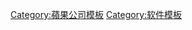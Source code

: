 {{navbox
| name      = Apple software
| title     = [[蘋果公司]]{{tsl|en|List of Macintosh software||软件}}
| state     = {{{state|autocollapse}}}
| listclass = hlist

| group1 = 作業系統
| list1  = 
*[[Darwin (操作系统)|Darwin]]
*[[iOS]]
**[[iOS版本历史|版本历史]]
**[[iPhone OS 1|1]]
**[[iPhone OS 2|2]]
**[[iPhone OS 3|3]]
**[[iOS 4|4]]
**[[iOS 5|5]]
**[[iOS 6|6]]
**[[iOS 7|7]]
**[[iOS 8|8]]
**[[iOS 9|9]]
**[[iOS 10|10]]
**[[iOS 11|11]]
**[[iOS 12|12]]
**[[iOS 13|13]]
**[[iOS 14|14]]
**[[iOS 15|15]]
**[[iOS 16|16]]
*[[IPadOS|iPadOS]]
**[[iPadOS版本歷史|版本歷史]]
**[[IPadOS 13|13]] 
**[[IPadOS 14|14]] 
**[[IPadOS 15|15]] 
**[[IPadOS 16|16]] 
*[[macOS]]
**[[Mac OS X公開測試版|公開測試版]]
**[[Mac OS X v10.0|Cheetah]]
**[[Mac OS X v10.1|Puma]]
**[[Mac OS X v10.2|Jaguar]]
**[[Mac OS X Panther|Panther]]
**[[Mac OS X Tiger|Tiger]]
**[[Mac OS X Leopard|Leopard]]
**[[Mac OS X Snow Leopard|Snow Leopard]]
**[[Mac OS X Lion|Lion]]
**[[OS X Mountain Lion|Mountain Lion]]
**[[OS X Mavericks|Mavericks]]
**[[OS X Yosemite|Yosemite]]
**[[OS X El Capitan|El Capitan]]
**[[macOS Sierra|Sierra]]
**[[macOS High Sierra|High Sierra]]
**[[macOS Mojave|Mojave]]
**[[macOS Catalina|Catalina]]
**[[macOS Big Sur|Big Sur]]
**[[macOS Monterey|Monterey]]
**[[macOS Ventura|Ventura]]
*[[tvOS]]
*[[WatchOS]]

| group2 = 消費市場
| list2  = 
*{{tsl|en|iBooks Author}}
*[[iCloud]]
*[[iLife]]
**[[iMovie]]
**[[GarageBand]]
*[[iWork]]
**[[Keynote]]
**[[Pages]]
**[[Numbers]]
*[[Apple Music]]

| group3 = 專業市場
| list3  = 
*[[FileMaker]]<!-- FileMaker is an Apple company, so please leave! -->
*[[Final Cut Studio]]
**{{tsl|en|Final Cut Pro X}}
**[[Motion]]
**{{tsl|en|Compressor (software)|Compressor}}
*[[Logic Studio]]
**[[Logic Pro]]
**{{tsl|en|Mainstage (software)|Mainstage}}

| group4 = 教育市場
| list4  = 
*{{tsl|en|Classroom (Apple)|課堂 (蘋果)|課堂}}
*{{tsl|en|Schoolwork (Apple)|功課 (蘋果)|-{zh-tw:課業;zh-hk:功課;zh-cn:课业}-}}

| group5 = 套裝軟體
| list5  = 
*[[行事曆 (應用程式)|行事曆]]
*[[iTunes]]
**[[iTunes版本歷史|版本歷史]]
*[[郵件 (蘋果)|郵件]]
*[[訊息 (應用程式)|-{zh-hans:信息;zh-hant:訊息;}-]]
*[[Photo Booth]]
*[[照片 (苹果)|-{zh-hans:照片;zh-hant:相片}-]]
*[[QuickTime]]
*[[Safari]]
**[[Safari版本歷史|版本歷史]]
*[[文字編輯 (應用程式)|TextEdit]]

| group6 = 伺服器
| list6  = 
*[[Apple遠程桌面]]
*[[macOS Server]]
*{{tsl|en|WebObjects}}
*{{tsl|en|Xsan}}

| group7 = [[蘋果開發工具|開發工具]]
| list7  = 
*[[Dashcode]]
*{{tsl|en|Instruments (software)|Instruments}}
*[[Interface Builder]]
*[[Quartz Composer]]
*[[Xcode]]
*{{tsl|en|iAd Producer}}

| group8 = 已停產
| list8  = 
*[[MobileMe|.Mac]]
*[[Aperture|Aperture]]
*{{tsl|en|AppleWorks}}
*{{tsl|en|Bento (database)|Bento}}<!-- FileMaker is an Apple company, so please leave! -->
*[[Classic Mac OS]]
**[[System 1]]
**[[System 6|6]]
**[[System 7|7]]
**[[Mac OS 8|8]]
**[[Mac OS 9|9]]
*{{tsl|en|Color (software)||Color}}
*{{tsl|en|DVD Studio Pro}}
*[[Final Cut Express]]
*[[Front Row|Front Row]]
*[[HyperCard]]
*[[iChat]]
*[[iDVD]]
*[[iPhoto]]
*[[iWeb]]
*{{tsl|en|Logic Express}}
*{{tsl|en|MacDraw}}
*[[MacPaint]]
*{{tsl|en|MacProject}}
*{{tsl|en|MacTerminal}}
*{{tsl|en|MacWrite}}
*[[MobileMe]]
*{{tsl|en|ResEdit}}
*[[Shake|Shake]]
*{{tsl|en|Soundtrack Pro}}

}}<noinclude>
{{Documentation|Template:Apple/doc}}
[[Category:蘋果公司模板]]
[[Category:软件模板]]
</noinclude>